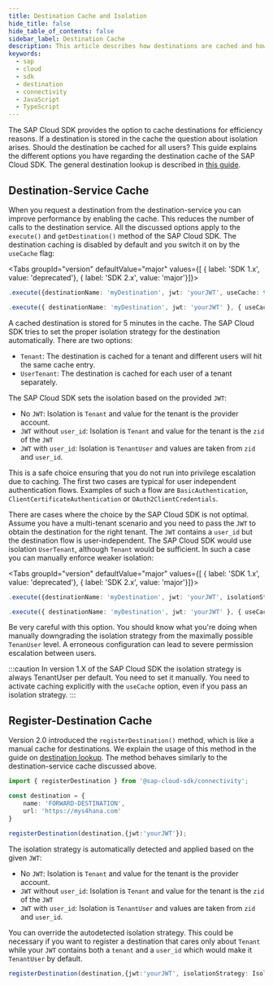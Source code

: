 ```yaml
---
title: Destination Cache and Isolation
hide_title: false
hide_table_of_contents: false
sidebar_label: Destination Cache
description: This article describes how destinations are cached and how the cache entries are isolated with respect to Tenant and User.
keywords:
  - sap
  - cloud
  - sdk
  - destination
  - connectivity
  - JavaScript
  - TypeScript
---
```


The SAP Cloud SDK provides the option to cache destinations for efficiency reasons.
If a destination is stored in the cache the question about isolation arises.
Should the destination be cached for all users?
This guide explains the different options you have regarding the destination cache of the SAP Cloud SDK.
The general destination lookup is described in [this guide](./destination.mdx).

## Destination-Service Cache

When you request a destination from the destination-service you can improve performance by enabling the cache.
This reduces the number of calls to the destination service.
All the discussed options apply to the `execute()` and `getDestination()` method of the SAP Cloud SDK.
The destination caching is disabled by default and you switch it on by the `useCache` flag:

<Tabs groupId="version" defaultValue="major" values={[
{ label: 'SDK 1.x', value: 'deprecated'},
{ label: 'SDK 2.x', value: 'major'}]}>

<TabItem value="major">

```ts
.execute({destinationName: 'myDestination', jwt: 'yourJWT', useCache: true})
```

</TabItem>
<TabItem value="deprecated">

```ts
.execute({ destinationName: 'myDestination', jwt: 'yourJWT' }, { useCache: true })
```

</TabItem>
</Tabs>

A cached destination is stored for 5 minutes in the cache.
The SAP Cloud SDK tries to set the proper isolation strategy for the destination automatically.
There are two options:
- `Tenant`: The destination is cached for a tenant and different users will hit the same cache entry.
- `UserTenant`: The destination is cached for each user of a tenant separately.

The SAP Cloud SDK sets the isolation based on the provided `JWT`:
- No `JWT`: Isolation is `Tenant` and value for the tenant is the provider account.
- `JWT` without `user_id`: Isolation is `Tenant` and value for the tenant is the `zid` of the `JWT`
- `JWT` with `user_id`: Isolation is `TenantUser` and values are taken from `zid` and `user_id`.

This is a safe choice ensuring that you do not run into privilege escalation due to caching.
The first two cases are typical for user independent authentication flows.
Examples of such a flow are `BasicAuthentication`, `ClientCertificateAuthentication` or `OAuth2ClientCredentials`.

There are cases where the choice by the SAP Cloud SDK is not optimal.
Assume you have a multi-tenant scenario and you need to pass the `JWT` to obtain the destination for the right tenant.
The `JWT` contains a `user_id`  but the destination flow is user<span class="x x-first x-last">-</span>independent.
The SAP Cloud SDK would use isolation `UserTenant`, although `Tenant` would be sufficient.
In such a case you can manually enforce weaker isolation:

 <Tabs groupId="version" defaultValue="major" values={[
 { label: 'SDK 1.x', value: 'deprecated'},
 { label: 'SDK 2.x', value: 'major'}]}>

 <TabItem value="major">

 ```ts
 .execute({destinationName: 'myDestination', jwt: 'yourJWT', isolationStrategy: IsolationStrategy.Tenant})
 ```

 </TabItem>
 <TabItem value="deprecated">

 ```ts
 .execute({ destinationName: 'myDestination', jwt: 'yourJWT' }, { useCache: true, isolationStrategy: IsolationStrategy.Tenant })
 ```

 </TabItem>
 </Tabs>

Be very careful with this option.
You should know what you're doing when manually downgrading the isolation strategy from the maximally possible `TenanUser` level.
A erroneous configuration can lead to severe permission escalation between users.

:::caution
In version 1.X of the SAP Cloud SDK the isolation strategy is always TenantUser per default.
You need to set it manually.
You need to activate caching explicitly with the `useCache` option, even if you pass an isolation strategy.
:::

## Register-Destination Cache

Version 2.0 introduced the `registerDestination()` method, which is like a manual cache for destinations.
We explain the usage of this method in the guide on [destination lookup](./destination.mdx).
The method behaves similarly to the destination-service cache discussed above.


```ts
import { registerDestination } from '@sap-cloud-sdk/connectivity';

const destination = {
    name: 'FORWARD-DESTINATION',
    url: 'https://mys4hana.com'
}

registerDestination(destination,{jwt:'yourJWT'});
```

The isolation strategy is automatically detected and applied based on the given `JWT`:
- No `JWT`: Isolation is `Tenant` and value for the tenant is the provider account.
- `JWT` without `user_id`: Isolation is `Tenant` and value for the tenant is the `zid` of the `JWT`
- `JWT` with `user_id`: Isolation is `TenantUser` and values are taken from `zid` and `user_id`.

You can override the autodetected isolation strategy.
This could be necessary if you want to register a destination that cares only about `Tenant` while your `JWT` contains both a `tenant` and a `user_id` which would make it `TenantUser` by default.

```ts
registerDestination(destination,{jwt:'yourJWT', isolationStrategy: IsolationStrategy.Tenant});
```

